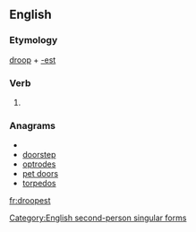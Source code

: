 ==English==

===Etymology===
[[droop]] + [[-est]]

===Verb===
{{en-verb form}}

# {{archaic}} {{form of|Second-person singular simple present form|droop}}

===Anagrams===
* {{alphagram|deooprst}}
* [[doorstep#English|doorstep]]
* [[optrodes#English|optrodes]]
* [[pet doors#English|pet doors]]
* [[torpedos#English|torpedos]]


[[Category:English second-person singular forms]]

[[fr:droopest]]